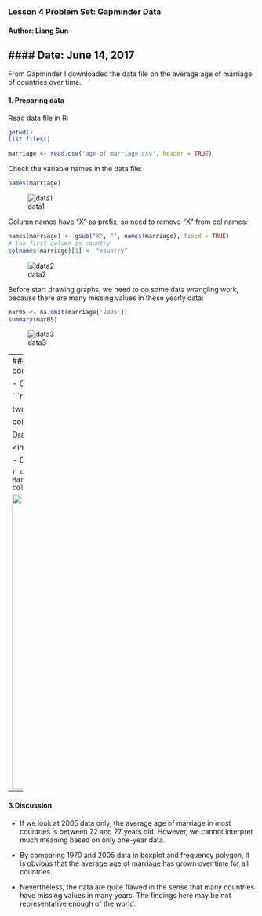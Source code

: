 ### Lesson 4 Problem Set: Gapminder Data
#### Author: Liang Sun
#### Date: June 14, 2017
---

From Gapminder I downloaded the data file  on the average age of marriage of countries over time.

#### 1. Preparing data
Read data file in R:
```r
getwd()
list.files()

marriage <- read.csv('age of marriage.csv', header = TRUE)
```

Check the variable names in the data file:
``` r
names(marriage)
```
![data1](/image/1.png)

Column names have "X" as prefix, so need to remove "X" from col names:
```r
names(marriage) <- gsub("X", "", names(marriage), fixed = TRUE)
# the first column is country
colnames(marriage)[1] <- "country"
```
![data2](/image/2.png)


Before start drawing graphs, we need to do some data wrangling work, because there are many missing values in these yearly data:

```r
mar05 <- na.omit(marriage['2005'])
summary(mar05)
```
![data3](/image/3.png)

---
#### 2. Creating plots
- Create a histogram: the average age of marriage by country in 2005.
``` r
library(ggplot2)
ggplot(aes(x = mar05), data = mar05) +
      labs(x = "Average age of marriage in 2005") +
  geom_histogram(binwidth = 1, color = 'black', fill = 'blue') +
  scale_x_continuous(breaks = 17:34)
```
<img src = 'image/marriageHistogram.png' width = '600'>

- Create a boxplot over two years: very few years have many valid values.

```r
years <- c('country','1970', '2005')

two_data <- na.omit(marriage[years])

colnames(two_data)[2] <- 'year_1970'
colnames(two_data)[3] <- 'year_2005'
```
Reshape into long format so as to draw plot of two years:
```r
two_data <- reshape(two_data, varying = c('year_1970', 'year_2005'),
                    idvar = 'country', direction = 'long', sep = '_')
```
Then need to change time into a factor variable so as to compare two years:
```r
two_data$time <- as.factor(two_data$time)
```

Draw the plot:
```r
qplot(x = time, y = year,
      data = two_data,
      xlab = 'Year',
      ylab = 'Average age of marriage',
      geom = 'boxplot') +
      scale_y_continuous(limits = c(20, 30))  
```

<img src = 'image/marriageBoxplot.png', width = 600>

- Create a frequency polygon:

```r
qplot(x = year, y = ..count..,
      data = two_data,
      xlab = 'Age of Marriage',
      ylab = 'Count of Countries',
      binwidth = 10, geom = 'freqpoly', color = time) +
  coord_cartesian(xlim = c(15, 35))
```

<img src = 'image/marriageFreqpoly.png' width = '600'>

---
#### 3.Discussion

- If we look at 2005 data only, the average age of marriage in most countries is between 22 and 27 years old. However, we cannot interpret much meaning based on only one-year data.

- By comparing 1970 and 2005 data in boxplot and frequency polygon, it is obvious that the average age of marriage has grown over time for all countries.

- Nevertheless, the data are quite flawed in the sense that many countries have missing values in many years. The findings here may be not representative enough of the world.
